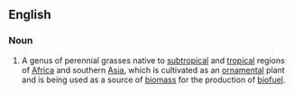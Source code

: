 ==English==

===Noun===
{{wikipedia}}
{{en-noun|-}}

# A genus of perennial grasses native to [[subtropical]] and [[tropical]] regions of [[Africa]] and southern [[Asia]], which is cultivated as an [[ornamental]] plant and is being used as a source of [[biomass]] for the production of [[biofuel]].